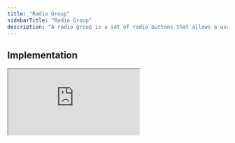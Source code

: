 ```yaml
---
title: "Radio Group"
sidebarTitle: "Radio Group"
description: "A radio group is a set of radio buttons that allows a user to select one option from a set."
---
```


## Implementation

<iframe
  src="https://codesandbox.io/embed/kit-radio-group-os8p8h?autoresize=1&hidedevtools=1&hidenavigation=1&fontsize=10&view=preview&theme=light"
  style={{
    width: "100%",
    height: "250px",
    border: "2px solid #EAFF97",
    borderRadius: "12px",
    overflow: "hidden",
  }}
  title="Button-0.2.1"
  allow="accelerometer; ambient-light-sensor; camera; encrypted-media; geolocation; gyroscope; hid; microphone; midi; payment; usb; vr; xr-spatial-tracking"
  sandbox="allow-forms allow-modals allow-popups allow-presentation allow-same-origin allow-scripts"
/>

[![Edit switch-v0.2.1](https://codesandbox.io/static/img/play-codesandbox.svg)](https://codesandbox.io/embed/kit-radio-group-os8p8h?autoresize=1&hidedevtools=1&hidenavigation=1&fontsize=10&view=preview&theme=light)

## Example Code

```tsx
import {
  RadioGroup,
  RadioGroupItem,
  RadioGroupIndicator,
  RadioLabel,
} from "atlr.kit";

const App = () => {
  return (
    <RadioGroup>
      <RadioGroupItem value="light">
        <RadioLabel>Light</RadioLabel>
        <RadioGroupIndicator />
      </RadioGroupItem>

      <RadioGroupItem value="dark">
        <RadioLabel>Dark</RadioLabel>
        <RadioGroupIndicator />
      </RadioGroupItem>

      <RadioGroupItem value="auto">
        <RadioLabel>Auto</RadioLabel>
        <RadioGroupIndicator />
      </RadioGroupItem>
    </RadioGroup>
  );
};
```
